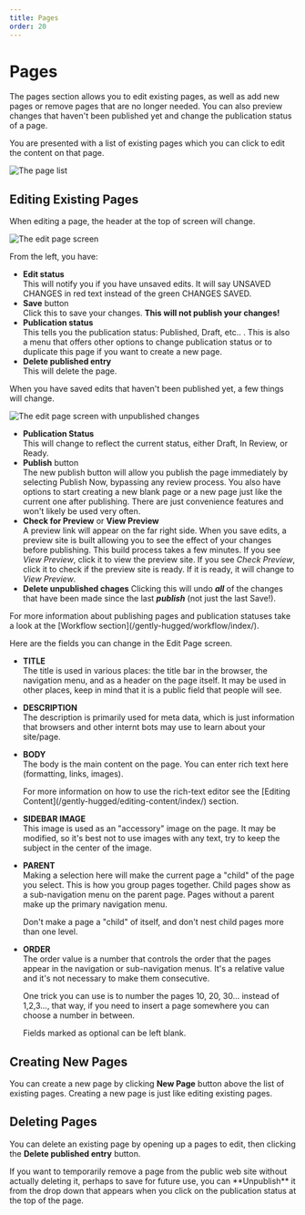 ```yaml
---
title: Pages
order: 20
---
```

# Pages

The pages section allows you to edit existing pages, as well as add new pages or remove pages that are no longer needed. You can also preview changes that haven't been published yet and change the publication status of a page.

You are presented with a list of existing pages which you can click to edit the content on that page. 

![The page list](/images/page-list.jpg)

## Editing Existing Pages

When editing a page, the header at the top of screen will change. 

![The edit page screen](/images/edit-page.jpg)

From the left, you have:

* **Edit status**\
    This will notify you if you have unsaved edits. It will say UNSAVED CHANGES in red text instead of the green CHANGES SAVED.
* **Save** button\
    Click this to save your changes. **This will not publish your changes!**
* **Publication status**\
    This tells you the publication status: Published, Draft, etc.. . This is also a menu that offers other options to change publication status or to duplicate this page if you want to create a new page.
* **Delete published entry**\
    This will delete the page.

When you have saved edits that haven't been published yet, a few things will change.

![The edit page screen with unpublished changes](/images/edit-page-draft.jpg)

* **Publication Status**\
    This will change to reflect the current status, either Draft, In Review, or Ready.
* **Publish** button\
    The new publish button will allow you publish the page immediately by selecting Publish Now, bypassing any review process. You also have options to start creating a new blank page or a new page just like the current one after publishing. There are just convenience features and won't likely be used very often.
* **Check for Preview** or **View Preview**\
    A preview link will appear on the far right side. When you save edits, a preview site is built allowing you to see the effect of your changes before publishing. This build process takes a few minutes. If you see _View Preview_, click it to view the preview site. If you see _Check Preview_, click it to check if the preview site is ready. If it is ready, it will change to _View Preview_.
* **Delete unpublished chages**
    Clicking this will undo _**all**_ of the changes that have been made since the last _**publish**_ (not just the last Save!). 

<Aside>
For more information about publishing pages and publication statuses take a look at the [Workflow section](/gently-hugged/workflow/index/).
</Aside>

Here are the fields you can change in the Edit Page screen.

* **TITLE**\
    The title is used in various places: the title bar in the browser, the navigation menu, and as a header on the page itself. It may be used in other places, keep in mind that it is a public field that people will see.
* **DESCRIPTION**\
    The description is primarily used for meta data, which is just information that browsers and other internt bots may use to learn about your site/page.
* **BODY**\
    The body is the main content on the page. You can enter rich text here (formatting, links, images).
    <Aside>
        For more information on how to use the rich-text editor see the [Editing Content](/gently-hugged/editing-content/index/) section.
    </Aside>
* **SIDEBAR IMAGE**\
    This image is used as an "accessory" image on the page. It may be modified, so it's best not to use images with any text, try to keep the subject in the center of the image.
* **PARENT**\
    Making a selection here will make the current page a "child" of the page you select. This is how you group pages together. Child pages show as a sub-navigation menu on the parent page. Pages without a parent make up the primary navigation menu. 
    <Aside type="warning">
        Don't make a page a "child" of itself, and don't nest child pages more than one level.
    </Aside>
* **ORDER**\
    The order value is a number that controls the order that the pages appear in the navigation or sub-navigation menus. It's a relative value and it's not necessary to make them consecutive.
    <Aside>
        One trick you can use is to number the pages 10, 20, 30... instead of 1,2,3..., that way, if you need to insert a page somewhere you can choose a number in between.
    </Aside>

    Fields marked as optional can be left blank.

## Creating New Pages

You can create a new page by clicking **New Page** button above the list of existing pages. Creating a new page is just like editing existing pages.

## Deleting Pages

You can delete an existing page by opening up a pages to edit, then clicking the **Delete published entry** button.

<Aside>
    If you want to temporarily remove a page from the public web site without actually deleting it, perhaps to save for future use, you can **Unpublish** it from the drop down that appears when you click on the publication status at the top of the page.
 </Aside>